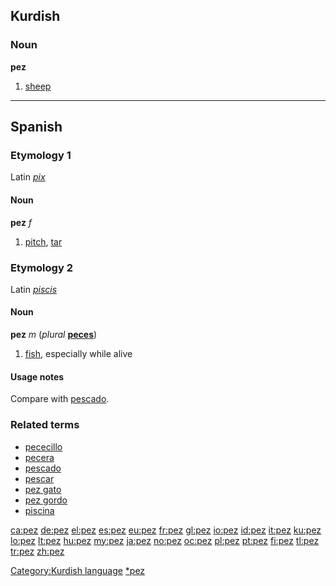 {{also|Pez}}
==Kurdish==

===Noun===
'''pez'''

# [[sheep]]

[[Category:Kurdish language]]

----

==Spanish==

===Etymology 1===
Latin ''[[pix#Latin|pix]]''

====Noun====
'''pez''' ''f''

# [[pitch]], [[tar]]

===Etymology 2===
Latin ''[[piscis]]''

====Noun====
'''pez''' ''m'' (''plural'' '''[[peces]]''')

# [[fish]], especially while alive

====Usage notes====
Compare with [[pescado]].

===Related terms===
* [[pececillo]]
* [[pecera]]
* [[pescado]]
* [[pescar]]
* [[pez gato]]
* [[pez gordo]]
* [[piscina]]

[[Category:es:Fish|*pez]]

[[ca:pez]]
[[de:pez]]
[[el:pez]]
[[es:pez]]
[[eu:pez]]
[[fr:pez]]
[[gl:pez]]
[[io:pez]]
[[id:pez]]
[[it:pez]]
[[ku:pez]]
[[lo:pez]]
[[lt:pez]]
[[hu:pez]]
[[my:pez]]
[[ja:pez]]
[[no:pez]]
[[oc:pez]]
[[pl:pez]]
[[pt:pez]]
[[fi:pez]]
[[tl:pez]]
[[tr:pez]]
[[zh:pez]]